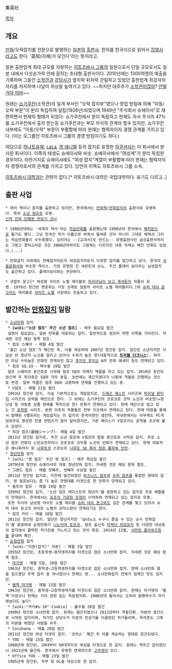 集英社

[[목차]]
== 개요 ==
[[만화]]/오락잡지를 전문으로 발행하는 [[일본]]의 [[출판사]]. 한자를 한국식으로 읽어서 [[집영사]]라고도 한다. '英知(지혜)가 모인다'라는 뜻이라고.

일본 출판업계 최대 규모를 자랑하는 [[히토츠바시 그룹]]의 일원으로서 단일 규모로서도 일본 내에서 다섯손가락 안에 꼽히는 초대형 출판사이다. 2010년에는 1300억엔의 매출을 기록하며 그동안 [[소학관]]과 [[강담사]]가 엎치락 뒤치락 군림하고 있었던 출판업계 최강자의 자리를 차지하며 나날이 위상을 높여가고 있다. ~~하지만 대주주가 [[소학관]]이잖아? [[안될거야 아마]]~~

원래는 [[쇼가쿠칸]](소학관)의 일개 부서인 "오락 잡지부"였으나 영업 방침에 의해 "아동/오락 부문"이 분리 독립하여 설립(1926년)되었으며 1949년 "주식회사 슈에이샤"로 재편하면서 현재의 형태가 되었다. 쇼가쿠칸에서 분리 독립하고 현재도 자사 주식의 47%를 쇼가쿠칸에서 출자 받는등 쇼가쿠칸과는 부모 자식의 관계라 할수 있지만, 쇼가쿠칸 내부에도 "아동/오락" 부문이 부활함에 따라 현재는 협력자이자 경쟁 관계를 가지고 있다. (이는 모그룹인 히토츠바시 그룹의 경영 방침이기도 하다.)

여담으로 [[하나토유메]], [[LaLa]], [[영 애니멀]] 등의 잡지로 유명한 [[하쿠센샤]]는 이 회사에서 분사된 회사이다. 이쪽의 태생도 슈에이샤와 비슷. 슈에이샤에서 "여성계"가 분리 독립한 경우이다. 마찬가지로 슈에이샤에도 "여성 잡지"계열이 부활함에 따라 현재는 협력자이자 경쟁자로서의 관계를 가지고 있다. 당연히 이쪽도 히토츠바시 그룹 소속.

[[히토츠바시 대학]]과는 관련이 없다.[* 히토츠바시 대학은 국립대학이다. 표기도 다르고..]
== 출판 사업 ==
 * 여러 책이나 잡지를 출판하고 있지만, 한국에서는 [[만화]]책/[[만화잡지]]의 출판사로 유명하다. 특히 [[소년 점프]]로 유명.
 [http://www.s-manga.net/tameshiyomi/ 신작 만화 단행본 맛보기 코너]

 * 1980년대에는 '세계의 역사'라는 [[학습만화]]를 출판했는데 1990년대 한국에서 [[해적판]]으로 돌기도 했다. 그냥 한국인 작가 이름으로 바꿔서 들여온 것이 아니라 그대로 베껴서 그리는 학습만화들이 수두룩했다. 심지어는 --[교과서]도 만드는-- 유명출판사인 금성출판사까지도 그랬고 경악스러운 것은 2000년대까지도 그림체는 다르지만 내용 자체는 베낀 만화도 있었다.(...)  

 * 만화잡지 이외에도 연예잡지라든지 여성잡지라든지 다양한 잡지를 발간하고 있다. 한국의 [[서울문화사]]와 비슷한 케이스. 가장 유명한 건 세븐틴과 논노. 주간 플레이 보이라는 남성잡지도 출간하고 있다. 플레이보이와는 무관하다. 

 * 코발트 문고[* 여성향 라이트 노벨 레이블로 [[마리아님이 보고 계셔]]등의 작품이 유명. 1976년 창간된 현존하는 가장 오래된 일본의 라이트 노벨 레이블이다.]와 [[슈퍼 대쉬 문고]]라는 레이블로 [[라이트 노벨]] 시장에도 진출하고 있다.

== 발간하는 [[만화잡지]] 일람 ==
 * [[소년만화]] 잡지
  * '''[wiki:"소년 점프" 주간 소년 점프]''' - 매주 월요일 발간
  설명이 필요없는, 일본 만화를 대표하는 잡지. 일반적으로 점프라 하면 이쪽을 가리킨다. 자세한 것은 해당 항목 참조.
  * 점프 스퀘어 - 매월 4일 발간
  '월간 소년 점프'가 폐간된 후, 이를 계승하여 2007년 창간된 잡지. 일단은 소년지지만 사실상 반 청년지 노선을 달리고 있어서 수위가 높은 편(대표적으로 '''[[트러블 다크니스]]'''). 하지만 마냥 수위높은 만화만 연재되진 않고 [[후지코 후지오]] A의 만화 에세이 등도 연재되고 있다.
  * 점프 SQ.19 - 짝수월 19일 발간
  점프 스퀘어의 증간호로 시작해 점프 SQ의 자매지 역할을 하고 있는 잡지. 2010년 창간되었으며 주 독자층은 SQ와 거의 동일. 초반에는 계간지였다가 나중에 격월로 간행하는 것으로 변경. 일부 작품은 점프 SQ와 교환하여 연재를 진행하고 있는 중.
  * V점프 - 매월 21일 발간
  1993년 창간된 잡지. 사실 기본적으로는 게임잡지로, [[드래곤 퀘스트]] 시리즈와 [[파이널 판타지]] 시리즈의 공략을 메인으로 한다. 그 외에는 쇼가쿠칸의 코로코로 코믹 노선과 비슷한(=장난감 등 아동층 상품 판매를 목적으로 한) 만화가 연재되고 있다. 현재 메인으로 밀고 있는 건 [[유희왕]] 시리즈. 본편 이후의 작품들은 전부 이곳에서 연재되고 있다. 한때 대원을 통해서 발매된 V챔프라는 게임잡지는 이 잡지의 한국어판인 셈인데, 국내판에서는 아무래도 PC게임위주로 편성한 만큼 컨텐츠가 많이 달라졌지만, 기본 베이스가 V점프라는 흔적을 곳곳에 볼수 있었다.
  * 최강 점프(最強ジャンプ)- 매월 4일 발간
  2011년 창간된 잡지로, 주간 소년 점프와 V점프의 합동 증간호로 시작된 잡지. 주로 소년 점프 만화의 스핀오프작이나 코로코로 코믹풍 노선의 만화가 연재되고 있다. 현재 대표작은 애니화까지 된 [[나루토]]의 스핀오프 [[나루토 SD 록리 청춘 풀파워 인전]].
 * [[청년만화]] 잡지
  * [wiki:"영 점프" 주간 영 점프] - 매주 목요일 발간
  1979년에 창간된 슈에이샤의 대표 청년만화 잡지. 자세한 것은 해당 항목 참조. 
  * 그랜드 점프 - 매월 첫째주, 셋째주 수요일 발간
  2011년 창간된 잡지로, 이전에 발간되었던 [[비즈니스 점프]]와 [[슈퍼 점프]]를 통합한 형태의 잡지. 영 점프보다는 좀 더 높은 연령대를 타겟으로 한 만화가 연재되고 있다.
  * 울트라 점프 - 매월 19일 발간
  1999년 창간된 잡지. '소년 점프 테이스트의 청년지'를 표방하고 있는 잡지로 주로 배틀물이 연재된다. 한국에서는 [[죠죠의 기묘한 모험]]이 이적하여 연재되고 있는 잡지로 유명.
  또한 자사의 남성향 라이트 노벨 레이블 [[슈퍼 대쉬 문고]]와도 깊은 관계를 맺고 있어서 슈퍼 대쉬 문고의 라이트 노벨의 코믹스판이 연재되기도 한다.
  * 점프 카이 - 매월 10일 발간
  2011년 창간된 잡지. 일단은 청년지지만 '남녀노소 누구나 즐길 수 있는 순수 만화잡지'를 표방하여 순정만화가 [[니노미야 토모코]], 점프 출신의 [[타케이 히로유키]] 등 다양한 대상층의 잡지에서 활약한 작가진을 거느리고 있는 것이 특징. 2014년 12월, [[샤먼킹 플라워즈]]등을 끝내며 폐간.
 * [[순정만화]] 잡지
  * [wiki:"리본(잡지)" 리본] - 매월 3일 발간
  1955년 창간된, 초등학생~중학생까지를 타겟으로 잡은 소녀만화 잡지. 자세한 것은 해당 항목 참조.
  * [[마가렛]] - 매월 5일, 20일 발간
  1963년 창간된, 중학생~고등학생까지를 타겟으로 잡은 소녀만화 잡지. 한때 소녀만화 붐을 일으켰던 주역 잡지 중 하나였으나 현재는 영... 소녀만화잡지 전체가 침체인 탓도 있지만.
  * [[별책 마가렛]] - 매월 13일 발간
  1963년 창간된, 중학생~고등학생까지를 타겟으로 잡은 소녀만화 잡지. 한때는 마가렛의 '별책'이었으나 현재는 거의 관련 없는 독립잡지화. 2000년대 들어서는 오히려 발행부수가 마가렛보다도 높다!
  * [wiki:"쿠키#s-10" Cookie] - 홀수월 26일 발간
  1999년 창간된 소녀만화 잡지. 원래는 월간지였으나 2012년부터 격월간화. 리본의 증간으로 시작된 잡지이며, 작가진 상당수가 리본의 전성기를 이끌었던 작가들이며, 독자층도 그때의 리본을 봐왔던 사람들 위주.
  * Cocohana - 매월 28일 발간
  2011년 창간된 여성 타겟의 잡지. '코러스' 폐간 후 이를 계승하는 형태로 창간되었다.
  * YOU - 매월 15일 발간
  1980년에 창간된, 20대부터 50대까지의 여성을 타겟으로 한 잡지. 원래는 격주간 잡지였으나 2011년에 월간화. 한국에서 유명한 연재작으로 [[고쿠센]]이 있다.
  * Office YOU - 매월 23일 발간
  1985년에 창간된, 주부 및 OL을 대상으로 한 잡지.
